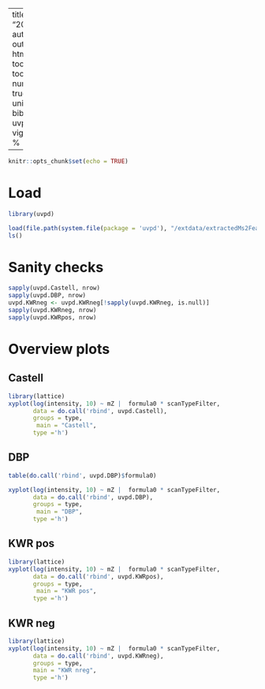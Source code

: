 
---
title: "20190502"
author: "AB/CP"
output:
  html_document:
    toc_float: true
    toc: true
    number_sections: true
    theme: united
bibliography: uvpd.bib
vignette: |
  %\VignetteIndexEntry{Analyze - extract - match - aggregate}
  %\VignetteEngine{knitr::rmarkdown}
  %\VignetteEncoding{UTF-8}

---


```r
knitr::opts_chunk$set(echo = TRUE)
```

# Load

```r
library(uvpd)

load(file.path(system.file(package = 'uvpd'), "/extdata/extractedMs2Feature.RData"))
ls()
```


# Sanity checks
```r
sapply(uvpd.Castell, nrow)
sapply(uvpd.DBP, nrow)
uvpd.KWRneg <- uvpd.KWRneg[!sapply(uvpd.KWRneg, is.null)]
sapply(uvpd.KWRneg, nrow)
sapply(uvpd.KWRpos, nrow)
```

# Overview plots

## Castell
```r
library(lattice)
xyplot(log(intensity, 10) ~ mZ |  formula0 * scanTypeFilter,
       data = do.call('rbind', uvpd.Castell),
       groups = type,
        main = "Castell",
       type ='h')
```

## DBP
```r
table(do.call('rbind', uvpd.DBP)$formula0)

xyplot(log(intensity, 10) ~ mZ |  formula0 * scanTypeFilter,
       data = do.call('rbind', uvpd.DBP),
       groups = type,
        main = "DBP",
       type ='h')
```

## KWR pos

```r
library(lattice)
xyplot(log(intensity, 10) ~ mZ |  formula0 * scanTypeFilter,
       data = do.call('rbind', uvpd.KWRpos),
       groups = type,
        main = "KWR pos",
       type ='h')
```


## KWR neg

```r
library(lattice)
xyplot(log(intensity, 10) ~ mZ |  formula0 * scanTypeFilter,
       data = do.call('rbind', uvpd.KWRneg),
       groups = type,
       main = "KWR nreg",
       type ='h')
```
